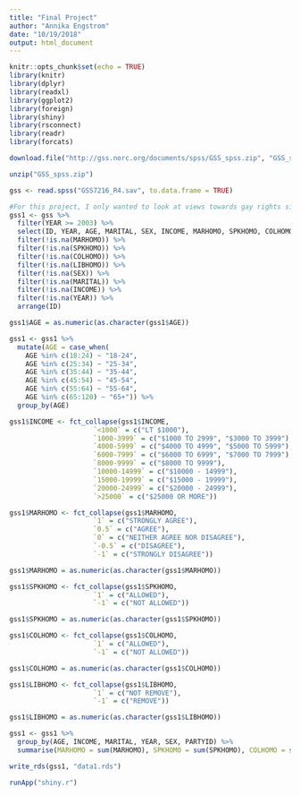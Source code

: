 ```yaml
---
title: "Final Project"
author: "Annika Engstrom"
date: "10/19/2018"
output: html_document
---
```


```r
knitr::opts_chunk$set(echo = TRUE)
library(knitr)
library(dplyr)
library(readxl)
library(ggplot2)
library(foreign)
library(shiny)
library(rsconnect)
library(readr)
library(forcats)
```

```r

download.file("http://gss.norc.org/documents/spss/GSS_spss.zip", "GSS_spss.zip", quiet = TRUE)

unzip("GSS_spss.zip")

gss <- read.spss("GSS7216_R4.sav", to.data.frame = TRUE)

#For this project, I only wanted to look at views towards gay rights since the year 2003, as this was the year in which sexual relations between same-sex couples was deemed legal by the Supreme Court. This is widely cited as a turning point in the history of gay rights in the United States, and is very likely to mark a turning point in people's open views on gay rights when responding to surveys such as the General Social Survey. 
gss1 <- gss %>%
  filter(YEAR >= 2003) %>%
  select(ID, YEAR, AGE, MARITAL, SEX, INCOME, MARHOMO, SPKHOMO, COLHOMO, LIBHOMO, RELIG, PARTYID) %>%
  filter(!is.na(MARHOMO)) %>%
  filter(!is.na(SPKHOMO)) %>%
  filter(!is.na(COLHOMO)) %>%
  filter(!is.na(LIBHOMO)) %>%
  filter(!is.na(SEX)) %>%
  filter(!is.na(MARITAL)) %>%
  filter(!is.na(INCOME)) %>%
  filter(!is.na(YEAR)) %>%
  arrange(ID)

gss1$AGE = as.numeric(as.character(gss1$AGE))

gss1 <- gss1 %>%
  mutate(AGE = case_when(
    AGE %in% c(18:24) ~ "18-24",
    AGE %in% c(25:34) ~ "25-34",
    AGE %in% c(35:44) ~ "35-44",
    AGE %in% c(45:54) ~ "45-54",
    AGE %in% c(55:64) ~ "55-64",
    AGE %in% c(65:120) ~ "65+")) %>%
  group_by(AGE)

gss1$INCOME <- fct_collapse(gss1$INCOME, 
                     `<1000` = c("LT $1000"), 
                     `1000-3999` = c("$1000 TO 2999", "$3000 TO 3999"), 
                     `4000-5999` = c("$4000 TO 4999", "$5000 TO 5999"), 
                     `6000-7999` = c("$6000 TO 6999", "$7000 TO 7999"), 
                     `8000-9999` = c("$8000 TO 9999"), 
                     `10000-14999` = c("$10000 - 14999"), 
                     `15000-19999` = c("$15000 - 19999"), 
                     `20000-24999` = c("$20000 - 24999"), 
                     `>25000` = c("$25000 OR MORE"))

gss1$MARHOMO <- fct_collapse(gss1$MARHOMO, 
                     `1` = c("STRONGLY AGREE"), 
                     `0.5` = c("AGREE"), 
                     `0` = c("NEITHER AGREE NOR DISAGREE"), 
                     `-0.5` = c("DISAGREE"), 
                     `-1` = c("STRONGLY DISAGREE"))

gss1$MARHOMO = as.numeric(as.character(gss1$MARHOMO))

gss1$SPKHOMO <- fct_collapse(gss1$SPKHOMO, 
                     `1` = c("ALLOWED"), 
                     `-1` = c("NOT ALLOWED"))

gss1$SPKHOMO = as.numeric(as.character(gss1$SPKHOMO))

gss1$COLHOMO <- fct_collapse(gss1$COLHOMO, 
                     `1` = c("ALLOWED"), 
                     `-1` = c("NOT ALLOWED"))

gss1$COLHOMO = as.numeric(as.character(gss1$COLHOMO))

gss1$LIBHOMO <- fct_collapse(gss1$LIBHOMO, 
                     `1` = c("NOT REMOVE"), 
                     `-1` = c("REMOVE"))

gss1$LIBHOMO = as.numeric(as.character(gss1$LIBHOMO))

gss1 <- gss1 %>%
  group_by(AGE, INCOME, MARITAL, YEAR, SEX, PARTYID) %>%
  summarise(MARHOMO = sum(MARHOMO), SPKHOMO = sum(SPKHOMO), COLHOMO = sum(COLHOMO), LIBHOMO = sum(LIBHOMO))

write_rds(gss1, "data1.rds")

runApp("shiny.r")   

 
```